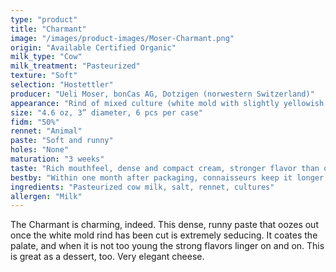 ```yaml
---
type: "product"
title: "Charmant"
image: "/images/product-images/Moser-Charmant.png"
origin: "Available Certified Organic"
milk_type: "Cow"
milk_treatment: "Pasteurized"
texture: "Soft"
selection: "Hostettler"
producer: "Ueli Moser, bonCas AG, Dotzigen (norwestern Switzerland)"
appearance: "Rind of mixed culture (white mold with slightly yellowish smear)"
size: "4.6 oz, 3” diameter, 6 pcs per case"
fidm: "50%"
rennet: "Animal"
paste: "Soft and runny"
holes: "None"
maturation: "3 weeks"
taste: "Rich mouthfeel, dense and compact cream, stronger flavor than other Moser products"
bestby: "Within one month after packaging, connaisseurs keep it longer."
ingredients: "Pasteurized cow milk, salt, rennet, cultures"
allergen: "Milk"
---
```


The Charmant is charming, indeed. This dense, runny paste that oozes out once the white mold rind has been cut is extremely seducing. It coates the palate, and when it is not too young the strong flavors linger on and on. This is great as a dessert, too. Very elegant cheese.
